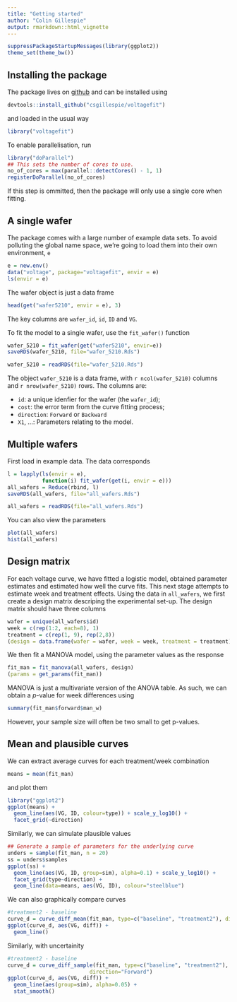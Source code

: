 ```yaml
---
title: "Getting started"
author: "Colin Gillespie"
output: rmarkdown::html_vignette
---
```

<!--
%\VignetteEngine{knitr::rmarkdown}
%\VignetteIndexEntry{Getting started}
-->
  
```r
suppressPackageStartupMessages(library(ggplot2))
theme_set(theme_bw())
```
## Installing the package

The package lives on [github](https://github.com/csgillespie/voltagefit/) and can be installed using

```r
devtools::install_github("csgillespie/voltagefit")
```
and loaded in the usual way
```r
library("voltagefit")
```

To enable parallelisation, run
```r
library("doParallel")
## This sets the number of cores to use.
no_of_cores = max(parallel::detectCores() - 1, 1)
registerDoParallel(no_of_cores)
```
If this step is ommitted, then the package will only use a single core when fitting.

## A single wafer

The package comes with a large number of example data sets. To avoid polluting the
global name space, we're going to load them into their own environment, `e`

```r
e = new.env()
data("voltage", package="voltagefit", envir = e)
ls(envir = e)
```
The wafer object is just a data frame
```r
head(get("wafer5210", envir = e), 3)
```
The key columns are `wafer_id`, `id`, `ID` and `VG`. 

To fit the model to a single wafer, use the `fit_wafer()` function
```r
wafer_5210 = fit_wafer(get("wafer5210", envir=e))
saveRDS(wafer_5210, file="wafer_5210.Rds")
```
```r
wafer_5210 = readRDS(file="wafer_5210.Rds")
```
The object `wafer_5210` is a data frame, with `r ncol(wafer_5210)` columns and 
`r nrow(wafer_5210)` rows. The columns are:

  * `id`: a unique idenfier for the wafer (the `wafer_id`);
  * `cost`: the error term from the curve fitting process;
  * `direction`: `Forward` or `Backward`
  * `X1`, ...: Parameters relating to the model.

## Multiple wafers

First load in example data. The data corresponds 
```r
l = lapply(ls(envir = e), 
           function(i) fit_wafer(get(i, envir = e)))
all_wafers = Reduce(rbind, l)
saveRDS(all_wafers, file="all_wafers.Rds")
```
```r
all_wafers = readRDS(file="all_wafers.Rds")
```
You can also view the parameters
```r
plot(all_wafers)
hist(all_wafers)
```

## Design matrix

For each voltage curve, we have fitted a logistic model, obtained parameter estimates
and estimated how well the curve fits. This next stage attempts to estimate
week and treatment effects. Using the data in `all_wafers`, we first create a design
matrix descriping the experimental set-up. The design matrix should have
three columns

```r
wafer = unique(all_wafers$id)
week = c(rep(1:2, each=8), 1)
treatment = c(rep(1, 9), rep(2,8))
(design = data.frame(wafer = wafer, week = week, treatment = treatment))
```
We then fit a MANOVA model, using the parameter values as the response
```r
fit_man = fit_manova(all_wafers, design)
(params = get_params(fit_man))
```
MANOVA is just a multivariate version of the ANOVA table. As such, we can
obtain a $p$-value for week differences using
```r
summary(fit_man$forward$man_w)
```
However, your sample size will often be two small to get p-values.

## Mean and plausible curves

We can extract average curves for each treatment/week combination
```r
means = mean(fit_man)
```
and plot them
```r
library("ggplot2")
ggplot(means) + 
  geom_line(aes(VG, ID, colour=type)) + scale_y_log10() + 
  facet_grid(~direction)
```
Similarly, we can simulate plausible values
```r
## Generate a sample of parameters for the underlying curve
unders = sample(fit_man, n = 20)
ss = unders$samples
ggplot(ss) + 
  geom_line(aes(VG, ID, group=sim), alpha=0.1) + scale_y_log10() + 
  facet_grid(type~direction) +
  geom_line(data=means, aes(VG, ID), colour="steelblue")
```
We can also graphically compare curves
```r
#treatment2 - baseline
curve_d = curve_diff_mean(fit_man, type=c("baseline", "treatment2"), direction="Forward")
ggplot(curve_d, aes(VG, diff)) + 
  geom_line()
```
Similarly, with uncertainity
```r
#treatment2 - baseline
curve_d = curve_diff_sample(fit_man, type=c("baseline", "treatment2"), n = 100,  
                          direction="Forward")
ggplot(curve_d, aes(VG, diff)) + 
  geom_line(aes(group=sim), alpha=0.05) + 
  stat_smooth()
```





